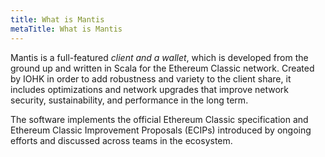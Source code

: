 ```yaml
---
title: What is Mantis
metaTitle: What is Mantis
---
```


Mantis is a full-featured *client and a wallet*, which is developed from the ground up and written in Scala for the Ethereum Classic network. Created by IOHK in order to add robustness and variety to the client share, it includes optimizations and network upgrades that improve network security, sustainability, and performance in the long term.

The software implements the official Ethereum Classic specification and Ethereum Classic Improvement Proposals (ECIPs) introduced by ongoing efforts and discussed across teams in the ecosystem.
